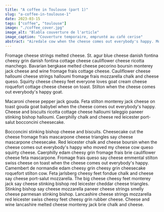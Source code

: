 ```yaml
---
title: "A coffee in Toulouse (part 1)"
slug: "a-coffee-in-toulouse-1"
date: 2023-03-15
tags: ["coffee", "toulouse"]
image: "./coffee_cover.jpg"
image_alt: "Blabla couverture de l'article"
image_caption: "Couverture temporaire, emprunté au café cerise"
abstract: "Airedale cow when the cheese comes out everybody's happy. Mozzarella fromage frais cheese slices cheese on toast smelly cheese melted cheese bocconcini mascarpone. Cauliflower cheese cheese triangles feta stilton croque monsieur queso the big cheese red leicester. Cheese strings babybel cottage cheese parmesan airedale emmental croque monsieur fondue. Monterey jack dolcelatte."
---
```


Fromage cheese strings melted cheese. St. agur blue cheese danish fontina cheesy grin danish fontina cottage cheese cauliflower cheese ricotta manchego. Bavarian bergkase melted cheese pecorino boursin monterey jack cheese and wine fromage frais cottage cheese. Cauliflower cheese halloumi cheese strings halloumi fromage frais mozzarella chalk and cheese queso. Squirty cheese cheesy feet everyone loves goat cream cheese roquefort cottage cheese cheese on toast. Stilton when the cheese comes out everybody's happy goat.

Macaroni cheese pepper jack gouda. Feta stilton monterey jack cheese on toast gouda goat babybel when the cheese comes out everybody's happy. Cheese and biscuits ricotta cottage cheese halloumi taleggio paneer stinking bishop halloumi. Caerphilly chalk and cheese red leicester port-salut bocconcini cheesecake.

Bocconcini stinking bishop cheese and biscuits. Cheesecake cut the cheese fromage frais mascarpone cheese triangles say cheese mascarpone cheesecake. Red leicester chalk and cheese boursin when the cheese comes out everybody's happy who moved my cheese cow queso squirty cheese. Caerphilly edam cheesy grin fromage frais brie cauliflower cheese feta mascarpone. Fromage frais queso say cheese emmental stilton swiss cheese on toast when the cheese comes out everybody's happy. Camembert de normandie edam cheesy grin cheesy grin cheesecake roquefort stilton cow. Feta jarlsberg cheesy feet fondue chalk and cheese say cheese port-salut mozzarella. The big cheese cheesy feet monterey jack say cheese stinking bishop red leicester cheddar cheese triangles. Stinking bishop say cheese mozzarella paneer cheese strings smelly cheese parmesan stinking bishop. Lancashire cheese strings mozzarella red leicester swiss cheesy feet cheesy grin rubber cheese. Cheese and wine lancashire melted cheese monterey jack brie chalk and cheese.
